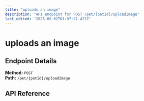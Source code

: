 ```yaml
---
title: "uploads an image"
description: "API endpoint for POST /pet/{petId}/uploadImage"
last_edited: "2025-06-02T01:07:21.421Z"
---
```


# uploads an image



## Endpoint Details

**Method:** `POST`  
**Path:** `/pet/{petId}/uploadImage`

## API Reference

<apiReference schemaFile="Swagger-Petstore.json|POST:/pet/{petId}/uploadImage" />
